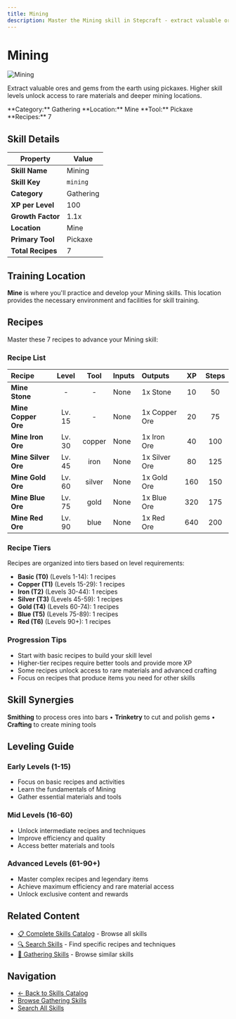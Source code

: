 ```yaml
---
title: Mining
description: Master the Mining skill in Stepcraft - extract valuable ores and gems from the earth using pickaxes
---
```


# Mining

<div className="flex items-start gap-6 mb-8">
  <div className="flex-shrink-0">
    <img src="/assets/icons/mining.png" alt="Mining" className="w-24 h-24 border rounded-lg" />
  </div>
  <div className="flex-1">
    <div className="space-y-2">
      <p className="text-lg text-muted-foreground">Extract valuable ores and gems from the earth using pickaxes. Higher skill levels unlock access to rare materials and deeper mining locations.</p>
      <div className="flex flex-wrap gap-4 text-sm">
        <span className="px-2 py-1 bg-blue-100 dark:bg-blue-900 rounded-md">
          **Category:** Gathering
        </span>
        <span className="px-2 py-1 bg-purple-100 dark:bg-purple-900 rounded-md">
          **Location:** Mine
        </span>
        <span className="px-2 py-1 bg-green-100 dark:bg-green-900 rounded-md">
          **Tool:** Pickaxe
        </span>
        <span className="px-2 py-1 bg-amber-100 dark:bg-amber-900 rounded-md">
          **Recipes:** 7
        </span>
      </div>
    </div>
  </div>
</div>

## Skill Details

| Property | Value |
|----------|-------|
| **Skill Name** | Mining |
| **Skill Key** | `mining` |
| **Category** | Gathering |
| **XP per Level** | 100 |
| **Growth Factor** | 1.1x |
| **Location** | Mine |
| **Primary Tool** | Pickaxe |
| **Total Recipes** | 7 |

## Training Location

**Mine** is where you'll practice and develop your Mining skills. This location provides the necessary environment and facilities for skill training.


## Recipes

Master these 7 recipes to advance your Mining skill:

### Recipe List

| Recipe | Level | Tool | Inputs | Outputs | XP | Steps |
|:-------|:-----:|:----:|:-------|:--------|:--:|:-----:|
| **Mine Stone** | - | - | None | 1x Stone | 10 | 50 |
| **Mine Copper Ore** | Lv. 15 | - | None | 1x Copper Ore | 20 | 75 |
| **Mine Iron Ore** | Lv. 30 | copper | None | 1x Iron Ore | 40 | 100 |
| **Mine Silver Ore** | Lv. 45 | iron | None | 1x Silver Ore | 80 | 125 |
| **Mine Gold Ore** | Lv. 60 | silver | None | 1x Gold Ore | 160 | 150 |
| **Mine Blue Ore** | Lv. 75 | gold | None | 1x Blue Ore | 320 | 175 |
| **Mine Red Ore** | Lv. 90 | blue | None | 1x Red Ore | 640 | 200 |

### Recipe Tiers

Recipes are organized into tiers based on level requirements:

- **Basic (T0)** (Levels 1-14): 1 recipes
- **Copper (T1)** (Levels 15-29): 1 recipes
- **Iron (T2)** (Levels 30-44): 1 recipes
- **Silver (T3)** (Levels 45-59): 1 recipes
- **Gold (T4)** (Levels 60-74): 1 recipes
- **Blue (T5)** (Levels 75-89): 1 recipes
- **Red (T6)** (Levels 90+): 1 recipes

### Progression Tips

- Start with basic recipes to build your skill level
- Higher-tier recipes require better tools and provide more XP
- Some recipes unlock access to rare materials and advanced crafting
- Focus on recipes that produce items you need for other skills


## Skill Synergies

**Smithing** to process ores into bars • **Trinketry** to cut and polish gems • **Crafting** to create mining tools

## Leveling Guide

### Early Levels (1-15)
- Focus on basic recipes and activities
- Learn the fundamentals of Mining
- Gather essential materials and tools

### Mid Levels (16-60)
- Unlock intermediate recipes and techniques
- Improve efficiency and quality
- Access better materials and tools

### Advanced Levels (61-90+)
- Master complex recipes and legendary items
- Achieve maximum efficiency and rare material access
- Unlock exclusive content and rewards

## Related Content

- [📋 Complete Skills Catalog](/docs/skills) - Browse all skills
- [🔍 Search Skills](/search) - Find specific recipes and techniques
- [📝 Gathering Skills](/docs/skills#gathering) - Browse similar skills

## Navigation

- [← Back to Skills Catalog](/docs/skills)
- [Browse Gathering Skills](/docs/skills#gathering)
- [Search All Skills](/search)
